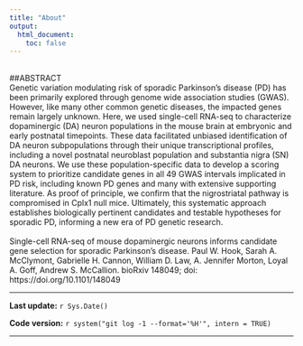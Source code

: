 ```yaml
---
title: "About"
output:
  html_document:
    toc: false
---
```

<br>
##ABSTRACT  
Genetic variation modulating risk of sporadic Parkinson’s disease (PD) has been primarily explored through genome wide association studies (GWAS). However, like many other common genetic diseases, the impacted genes remain largely unknown. Here, we used single-cell RNA-seq to characterize dopaminergic (DA) neuron populations in the mouse brain at embryonic and early postnatal timepoints. These data facilitated unbiased identification of DA neuron subpopulations through their unique transcriptional profiles, including a novel postnatal neuroblast population and substantia nigra (SN) DA neurons. We use these population-specific data to develop a scoring system to prioritize candidate genes in all 49 GWAS intervals implicated in PD risk, including known PD genes and many with extensive supporting literature. As proof of principle, we confirm that the nigrostriatal pathway is compromised in Cplx1 null mice. Ultimately, this systematic approach establishes biologically pertinent candidates and testable hypotheses for sporadic PD, informing a new era of PD genetic research.  
<br>
Single-cell RNA-seq of mouse dopaminergic neurons informs candidate gene selection for sporadic Parkinson's disease. Paul W. Hook, Sarah A. McClymont, Gabrielle H. Cannon, William D. Law, A. Jennifer Morton, Loyal A. Goff, Andrew S. McCallion. bioRxiv 148049; doi: https://doi.org/10.1101/148049

***

**Last update:** `r Sys.Date()`

**Code version:** `r system("git log -1 --format='%H'", intern = TRUE)`

***
